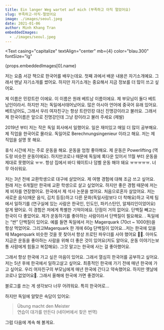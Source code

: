 ```yaml
---
title: Ein langer Weg wartet auf mich (부족하고 아직 멀었어요)
slug: 부족하고-아직-멀었어요
image: ./images/seoul.jpeg
date: 2021-01-06
author: Minh Khang Tran
embeddedImages:
  - ./images/seoul.jpeg
---
```



<GatsbyImage
  image={getImage(props.embeddedImages[0])}
  alt={props.embeddedImages[0].name}
  className="post-img"
/>
<Text
  casing="capitalize"
  textAlign="center"
  mb={4}
  color="blau.300"
  fontSize="lg"
>
  {props.embeddedImages[0].name}
</Text>

저는 요즘 서강 책으로 한국어를 배우는데요. 첫째 과에서 배운 내용은 자기소개예요. 그래서 맨날 자기소개를 썼어요. 하지만 자기소개는 중요해서 지금 정보를 더 많이 쓰고 싶어요.

제 이름은 민캉트란 이에요. 이 이름은 원래 베트남 이름이에요. 제 부모님이 둘다 베트남인이라서. 하지만 저는 독일에서태어났어요. 많은 아시아 언어에 중국어 유래 있어요. 베트남어도, 그래서 우리 여자친구는 항상 트란민캉 대신 진명강이라고 불러요. 그래서 제 한국이름은 앞으로 진명강인데 그냥 캉이라고 불러 주세요 (제발)

2019년 부터 저는 작은 독일 회사에서 일했어요. 일은 재미있고 매일 더 많이 공부해요. 제 직업을 한국어로 몰라요. 독일어로 Berechnungsingenieur 이라고 해요. 저는 제 직업을 설명 못 해요.

휴식 시간에 저는 주로 운동을 해요. 운동을 엄청 좋아해요. 제 운동은 Powerlifting (역도랑 비슷한 운동이에요). 하지만코로나 때문에 독일에 록다운 있어서 11월 부터 운동을 제대로 못했어요 ㅠㅠ. 항상 집에서 바디 웨이트나 덤벨 운동 해야 돼요 ㅠㅠㅠㅠㅠ. 너무 아쉬워요.

저는 3년 전에 교환학생으로 대구에 살았어요. 제 여행 경험에 대해 조금 쓰고 싶어요. 원래 저는 6개월만 한국에 교환 학생으로 살고 싶었어요. 하지만 좋은 경험 때문에 저는 제 비자를 연장했어요. 한국에서 제 석사 논문을 썼어요. 처음으로혼자 살았어요. 저는 새로운 음식(매운 음식, 김치 등등)하고 다른 문화(독일사람보다 더 착해요)하고 국제 팀에서 일하기를 (연구실에 있는 사람은 한국인, 인도인, 파키스탄인, 알제리인이었어요) 알게 됐어요. 이 경험은 저에게 특별한 기억이에요. 단점이 거의 없어요. 단백질 빼고는 한국이 다 좋았어요. 제가 운동하기를 좋아하는 사람이라서 단백질이 필요해요. . 독일에는 “싼” 단백질이 있어요. 예를 들면 독일에서 저는 Magerquark (70ct ~ 1000원)을 항상 먹었어요. 그리고Magerquark 한 개에 60g 단백질이 있어요...저는 한국에 있을 때 Magerquark 비슷한 것을 못 찾아서 항상 프로틴 파우더를 사야 했어요 🥲🥴. 아마도 지금은 운동을 좋아하는 사람을 위해 더 좋은 것이 있어요(저도 알아요, 운동 이야기는보통 사람에게 힘들고 복잡해요). 그것 말고는 한국에 사는 걸 좋아했어요.

그래서 항상 한국에 가고 싶은 마음이 있어요. 그래서 열심히 한국어를 공부하고 싶어요. 저는 5년 후에 한국에서 일하고살고 싶어요. 최종적인 한국에 가기 전에 매년 한국에 가고 싶어요. 우리 여자친구의 부모님에게 매년 한국에 간다고 약속했어요. 하지만 옛날에 코로나 없었어요🥲. 그래서 올해에 한국에 가면 좋겠어요.

블로그를 쓰는 게 생각보다 너무 어려워요. 특히 한국어로...

하지만 독일에 알맞은 속담이 있어요:

> Übung macht den Meister <br/> 연습이 대가를 만든다 (네이버에서 찾은 번역)

그럼 다음에 계속 해 볼게요.
